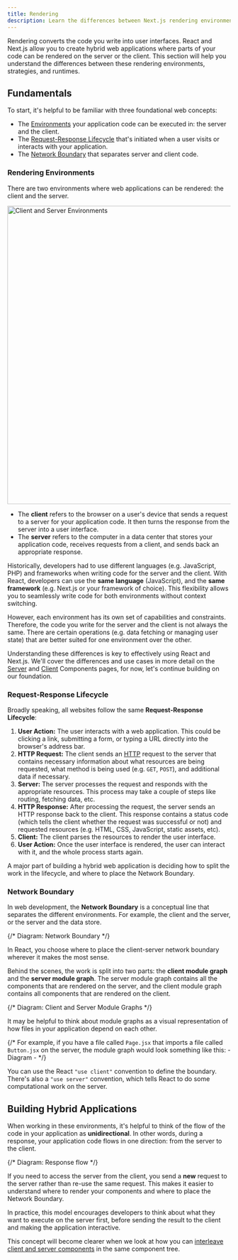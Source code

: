 ```yaml
---
title: Rendering
description: Learn the differences between Next.js rendering environments, strategies, and runtimes.
---
```


Rendering converts the code you write into user interfaces. React and Next.js allow you to create hybrid web applications where parts of your code can be rendered on the server or the client. This section will help you understand the differences between these rendering environments, strategies, and runtimes.

## Fundamentals

To start, it's helpful to be familiar with three foundational web concepts:

- The [Environments](#rendering-environments) your application code can be executed in: the server and the client.
- The [Request-Response Lifecycle](#request-response-lifecycle) that's initiated when a user visits or interacts with your application.
- The [Network Boundary](#network-boundary) that separates server and client code.

### Rendering Environments

There are two environments where web applications can be rendered: the client and the server.

<Image
  alt="Client and Server Environments"
  srcLight="/docs/light/client-and-server-environments.png"
  srcDark="/docs/dark/client-and-server-environments.png"
  width="1600"
  height="672"
/>

- The **client** refers to the browser on a user's device that sends a request to a server for your application code. It then turns the response from the server into a user interface.
- The **server** refers to the computer in a data center that stores your application code, receives requests from a client, and sends back an appropriate response.

Historically, developers had to use different languages (e.g. JavaScript, PHP) and frameworks when writing code for the server and the client. With React, developers can use the **same language** (JavaScript), and the **same framework** (e.g. Next.js or your framework of choice). This flexibility allows you to seamlessly write code for both environments without context switching.

However, each environment has its own set of capabilities and constraints. Therefore, the code you write for the server and the client is not always the same. There are certain operations (e.g. data fetching or managing user state) that are better suited for one environment over the other.

Understanding these differences is key to effectively using React and Next.js. We'll cover the differences and use cases in more detail on the [Server](/docs/app/building-your-application/rendering/server-components) and [Client](/docs/app/building-your-application/rendering/client-components) Components pages, for now, let's continue building on our foundation.

### Request-Response Lifecycle

Broadly speaking, all websites follow the same **Request-Response Lifecycle**:

1. **User Action:** The user interacts with a web application. This could be clicking a link, submitting a form, or typing a URL directly into the browser's address bar.
2. **HTTP Request:** The client sends an [HTTP](https://developer.mozilla.org/docs/Web/HTTP) request to the server that contains necessary information about what resources are being requested, what method is being used (e.g. `GET`, `POST`), and additional data if necessary.
3. **Server:** The server processes the request and responds with the appropriate resources. This process may take a couple of steps like routing, fetching data, etc.
4. **HTTP Response:** After processing the request, the server sends an HTTP response back to the client. This response contains a status code (which tells the client whether the request was successful or not) and requested resources (e.g. HTML, CSS, JavaScript, static assets, etc).
5. **Client:** The client parses the resources to render the user interface.
6. **User Action:** Once the user interface is rendered, the user can interact with it, and the whole process starts again.

A major part of building a hybrid web application is deciding how to split the work in the lifecycle, and where to place the Network Boundary.

### Network Boundary

In web development, the **Network Boundary** is a conceptual line that separates the different environments. For example, the client and the server, or the server and the data store.

{/* Diagram: Network Boundary */}

In React, you choose where to place the client-server network boundary wherever it makes the most sense.

Behind the scenes, the work is split into two parts: the **client module graph** and the **server module graph**. The server module graph contains all the components that are rendered on the server, and the client module graph contains all components that are rendered on the client.

{/* Diagram: Client and Server Module Graphs */}

It may be helpful to think about module graphs as a visual representation of how files in your application depend on each other.

{/* For example, if you have a file called `Page.jsx` that imports a file called `Button.jsx` on the server, the module graph would look something like this: - Diagram - */}

You can use the React `"use client"` convention to define the boundary. There's also a `"use server"` convention, which tells React to do some computational work on the server.

## Building Hybrid Applications

When working in these environments, it's helpful to think of the flow of the code in your application as **unidirectional**. In other words, during a response, your application code flows in one direction: from the server to the client.

{/* Diagram: Response flow */}

If you need to access the server from the client, you send a **new** request to the server rather than re-use the same request. This makes it easier to understand where to render your components and where to place the Network Boundary.

In practice, this model encourages developers to think about what they want to execute on the server first, before sending the result to the client and making the application interactive.

This concept will become clearer when we look at how you can [interleave client and server components](/docs/app/building-your-application/rendering/composition-patterns) in the same component tree.
